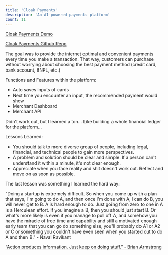```yaml
---
title: 'Cloak Payments'
description: 'An AI-powered payments platform'
count: 11
---
```


[Cloak Payments Demo](https://github.com/alexdphan/cloakpayments)

[Cloak Payments Github Repo](https://github.com/alexdphan/cloakpayments)

The goal was to provide the internet optimal and convenient payments every time you make a transaction. That way, customers can purchase without worrying about choosing the best payment method (credit card, bank account, BNPL, etc.)

Functions and Features within the platform:

- Auto saves inputs of cards
- Next time you encounter an input, the recommended payment would show
- Merchant Dashboard
- Merchant API

Didn't work out, but I learned a ton... Like building a whole financial ledger for the platform...

Lessons Learned:

- You should talk to more diverse group of people, including legal, financial, and technical people to gain more perspectives.
- A problem and solution should be clear and simple. If a person can't understand it within a minute, it's not clear enough.
- Appreciate when you face reality and shit doesn't work out. Reflect and move on as soon as possible.

The last lesson was something I learned the hard way:

"Doing a startup is extremely difficult.
So when you come up with a plan that says, I'm going to do A, and then once I'm done with A, I can do B, you will never get to B. A is hard enough to do.
Just going from zero to one in A is a Herculean effort. If you imagine a B, then you should just start B.
Or what's more likely is even if you manage to pull off A, and somehow you have the miracle of free time and capability and still a motivated enough early team that you can go do something else, you'll probably do A1 or A2 or C or something you couldn't have even seen when you started out to do A and then
В." - Naval Ravikant

[“Action produces information. Just keep on doing stuff.” - Brian Armstrong](https://www.youtube.com/watch?v=Rc4_j0LxyzI)
